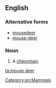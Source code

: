 ==English==

===Alternative forms===
* [[mousedeer]]
* [[mouse-deer]]

===Noun===
{{en-noun|head=[[mouse]] [[deer]]|s|mouse deer}}

# A [[chevrotain]].

[[Category:en:Mammals]]

[[ta:mouse deer]]